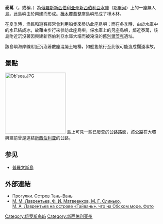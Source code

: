 {{Infobox islands
| name = 泰萬
| native name = {{lang|ru|Тайвань}}
| image name = Sland Tan and Wan 1.JPG
| image size = 
| image caption = 
| image alt = 
| pushpin_map = Russia Novosibirsk Oblast
| map_alt = 
| map_width = 
| map_caption = 泰萬在俄羅斯新西伯利亞州的位置
| map_relief = 
| coordinates = {{Coord|54|49|00|N|83|02|15|E}}
| location = [[新西伯利亞水庫|新西伯利亞水庫]]
| country = {{flag|Russia}}
| country admin divisions title = 州
| country admin divisions = [[新西伯利亞州|新西伯利亞州]]
| area km2 = 0.06
| ethnic groups = 
| additional info = 
}}

'''泰萬'''（{{lang-ru|Тайвань}}，或稱{{lang|ru|Таньвань}}、{{lang|ru|Тай-Вай}}）為[[俄羅斯|俄羅斯]][[新西伯利亚州|新西伯利亚州]][[新西伯利亞水庫|新西伯利亞水庫]]（[[鄂畢河|鄂畢河]]）上的一座無人島。此島嶼由於興建{{link-ru|新西伯利亞水力發電廠|Новосибирская ГЭС}}而形成。[[桦木属|樺木]]覆蓋整座島嶼形成了樺木林。

在夏季時，漁民和遊客經常會利用船隻來參訪此座島嶼；而在冬季時，由於水庫中的水已結成冰，故藉由步行來參訪此座島嶼。{{link-ru|赫列諾維|Хреновый}}係水庫上的另座島嶼，鄰近泰萬，該島附近沉沒著因興建新西伯利亞水庫大壩而被淹沒的舊[[別爾茨克|別爾茨克]]遺址。

該島嶼海岸線附近沉沒著數座混凝土結構，如船隻航行至此很可能造成擱淺事故。

==景點 ==
[[File:Ob'sea.JPG|200px]]
島上可見一些已廢棄的公路路面，該公路在大壩興建前曾是連結[[新西伯利亚|新西伯利亚]]的公路。

==参见 ==
*[[普羅文斯島|普羅文斯島]]

==外部連結==
*[https://web.archive.org/web/20160623055033/http://www.trip-trek.com/d/island Прогулки. Остров Тань-Вань]
*[http://soran1957.ru/?id=PA_folders01-20_0004_0005 М. М. Лаврентьев, Ф. И. Матвеенков, М. Г. Слинько, М. А. Лаврентьев на острове «Тайвань», что на Обском море. Фото] {{Wayback|url=http://soran1957.ru/?id=PA_folders01-20_0004_0005 |date=20160304113347 }}

{{DEFAULTSORT:Tajvan}}
[[Category:俄罗斯岛屿|Category:俄罗斯岛屿]]
[[Category:新西伯利亚州|Category:新西伯利亚州]]